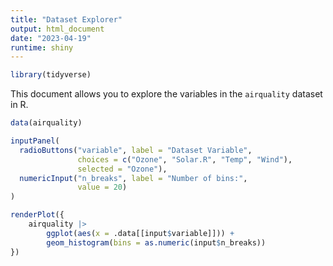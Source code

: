 ```yaml
---
title: "Dataset Explorer"
output: html_document
date: "2023-04-19"
runtime: shiny
---
```


```r
library(tidyverse)
```


This document allows you to explore the variables in the `airquality` dataset in R. 

```r
data(airquality)

inputPanel(
  radioButtons("variable", label = "Dataset Variable",
               choices = c("Ozone", "Solar.R", "Temp", "Wind"),
               selected = "Ozone"),
  numericInput("n_breaks", label = "Number of bins:",
               value = 20)
)

renderPlot({
    airquality |> 
        ggplot(aes(x = .data[[input$variable]])) +
        geom_histogram(bins = as.numeric(input$n_breaks))
})
```



